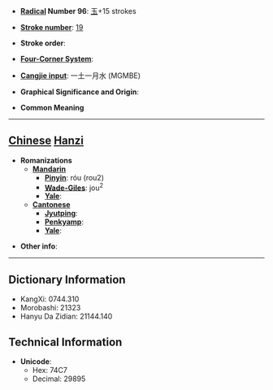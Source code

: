 * '''[[Wiktionary:Chinese radical index| Radical]] Number 96''': [[Wiktionary:Chinese radical index 玉|玉]]+15 strokes

* '''[[Wiktionary:Chinese total strokes index|Stroke number]]''': [[Wiktionary:Chinese total strokes index 19|19]]

* '''Stroke order''': 

* '''[[Wiktionary:Chinese four corner index|Four-Corner System]]''': 

* '''[[Wiktionary:Chinese Cangjie index|Cangjie input]]''': 一土一月水 (MGMBE)

* '''Graphical Significance and Origin''': 

* '''Common Meaning'''

----

== [[Chinese]] [[Hanzi]] ==

* '''Romanizations'''
** '''[[Mandarin]]'''
*** '''[[Pinyin]]''': róu (rou2)
*** '''[[Wade-Giles]]''': jou<sup>2</sup>
*** '''[[Yale]]''': 
** '''[[Cantonese]]'''
*** '''[[Jyutping]]''':
*** '''[[Penkyamp]]''': 
*** '''[[Yale]]''': 

* '''Other info''': 

----

== Dictionary Information ==

* KangXi: 0744.310
* Morobashi: 21323
* Hanyu Da Zidian: 21144.140

== Technical Information ==

* '''Unicode''':
** Hex: 74C7
** Decimal: 29895